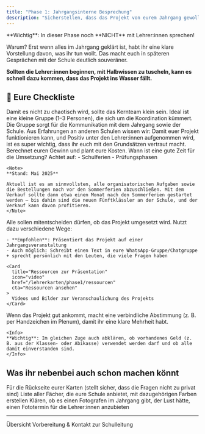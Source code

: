 ```yaml
---
title: "Phase 1: Jahrgangsinterne Besprechung"
description: "Sicherstellen, dass das Projekt von eurem Jahrgang gewollt, verstanden und getragen wird"
---
```


<Warning>
**Wichtig**: In dieser Phase noch **NICHT** mit Lehrer:innen sprechen!

Warum? Erst wenn alles im Jahrgang geklärt ist, habt ihr eine klare Vorstellung davon, was ihr tun wollt. Das macht euch in späteren Gesprächen mit der Schule deutlich souveräner. 

**Sollten die Lehrer:innen beginnen, mit Halbwissen zu tuscheln, kann es schnell dazu kommen, dass das Projekt ins Wasser fällt.**
</Warning>

## 📌 Eure Checkliste

<Steps>
  <Step title="1–3 Verantwortliche festlegen">
    Damit es nicht zu chaotisch wird, sollte das Kernteam klein sein. Ideal ist eine kleine Gruppe (1–3 Personen), die sich um die Koordination kümmert. Die Gruppe sorgt für die Kommunikation mit dem Jahrgang sowie der Schule.
  </Step>
  
  <Step title="Grundsätze für das Projekt anschauen">
    <Card
      title="Grundsätze verstehen"
      icon="shield-check"
      href="/lehrerkarten/phase1/grundsaetze"
      cta="Grundsätze ansehen"
    >
      Aus Erfahrungen an anderen Schulen wissen wir: 
      Damit euer Projekt funktionieren kann, und Positiv unter den Lehrer:innen aufgenommen wird, ist es super wichtig, dass ihr euch mit den Grundsätzen vertraut macht.
    </Card>
  </Step>
  
  <Step title="Preise anschauen & Ziele festlegen">
    <Card
      title="Kosten & Gewinn kalkulieren"
      icon="calculator"
      href="/lehrerkarten/phase1/kosten-gewinn"
      cta="Kosten & Gewinn kalkulieren"
    >
      Berechnet euren Gewinn und plant eure Kosten.
    </Card>
  </Step>
  
  <Step title="Zeitraum festlegen">
    Wann ist eine gute Zeit für die Umsetzung? Achtet auf:
    - Schulferien
    - Prüfungsphasen
    
    <Note>
    **Stand: Mai 2025**
    
    Aktuell ist es am sinnvollsten, alle organisatorischen Aufgaben sowie die Bestellungen noch vor den Sommerferien abzuschließen. Mit dem Verkauf sollte dann etwa einen Monat nach den Sommerferien gestartet werden – bis dahin sind die neuen Fünftklässler an der Schule, und der Verkauf kann davon profitieren.
    </Note>
  </Step>
  
  <Step title="Projekt dem Jahrgang vorstellen">
    Alle sollen mitentscheiden dürfen, ob das Projekt umgesetzt wird. Nutzt dazu verschiedene Wege:
    
    - **Empfohlen**: Präsentiert das Projekt auf einer Jahrgangsveranstaltung
    - Auch möglich: Schreibt einen Text in eure WhatsApp-Gruppe/Chatgruppe + sprecht persönlich mit den Leuten, die viele Fragen haben
    
    <Card
      title="Ressourcen zur Präsentation"
      icon="video"
      href="/lehrerkarten/phase1/ressourcen"
      cta="Ressourcen ansehen"
    >
      Videos und Bilder zur Veranschaulichung des Projekts
    </Card>
  </Step>
  
  <Step title="Bei positiver Resonanz: Abstimmung durchführen">
    Wenn das Projekt gut ankommt, macht eine verbindliche Abstimmung (z. B. per Handzeichen im Plenum), damit ihr eine klare Mehrheit habt.
    
    <Info>
    **Wichtig**: Im gleichen Zuge auch abklären, ob vorhandenes Geld (z. B. aus der Klassen- oder Abikasse) verwendet werden darf und ob alle damit einverstanden sind.
    </Info>
  </Step>
</Steps>

## Was ihr nebenbei auch schon machen könnt

<AccordionGroup>
  <Accordion title="Steckbrieffragen überlegen" icon="clipboard-question">
    Für die Rückseite eurer Karten (stellt sicher, dass die Fragen nicht zu privat sind)
  </Accordion>
  <Accordion title="Fächer und Farben sammeln" icon="palette">
    Liste aller Fächer, die eure Schule anbietet, mit dazugehörigen Farben erstellen
  </Accordion>
  <Accordion title="Fotografen organisieren" icon="camera">
    Klären, ob es einen Fotografen im Jahrgang gibt, der Lust hätte, einen Fototermin für die Lehrer:innen anzubieten
  </Accordion>
</AccordionGroup>

---

<CardGroup cols={2}>
  <Card title="Zurück zur Übersicht" icon="arrow-left" href="/lehrerkarten/overview">
    Übersicht
  </Card>
<Card
  title="Alles geklärt? Weiter geht's mit Phase 2!"
  icon="arrow-right"
  href="/lehrerkarten/phase2"
>
  Vorbereitung & Kontakt zur Schulleitung
</Card> 
</CardGroup>